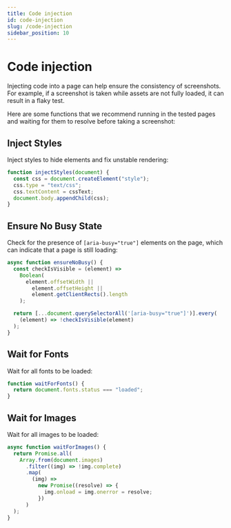 ```yaml
---
title: Code injection
id: code-injection
slug: /code-injection
sidebar_position: 10
---
```


# Code injection

Injecting code into a page can help ensure the consistency of screenshots. For example, if a screenshot is taken while assets are not fully loaded, it can result in a flaky test.

Here are some functions that we recommend running in the tested pages and waiting for them to resolve before taking a screenshot:

## Inject Styles

Inject styles to hide elements and fix unstable rendering:

```js
function injectStyles(document) {
  const css = document.createElement("style");
  css.type = "text/css";
  css.textContent = cssText;
  document.body.appendChild(css);
}
```

## Ensure No Busy State

Check for the presence of `[aria-busy="true"]` elements on the page, which can indicate that a page is still loading:

```js
async function ensureNoBusy() {
  const checkIsVisible = (element) =>
    Boolean(
      element.offsetWidth ||
        element.offsetHeight ||
        element.getClientRects().length
    );

  return [...document.querySelectorAll('[aria-busy="true"]')].every(
    (element) => !checkIsVisible(element)
  );
}
```

## Wait for Fonts

Wait for all fonts to be loaded:

```js
function waitForFonts() {
  return document.fonts.status === "loaded";
}
```

## Wait for Images

Wait for all images to be loaded:

```js
async function waitForImages() {
  return Promise.all(
    Array.from(document.images)
      .filter((img) => !img.complete)
      .map(
        (img) =>
          new Promise((resolve) => {
            img.onload = img.onerror = resolve;
          })
      )
  );
}
```
